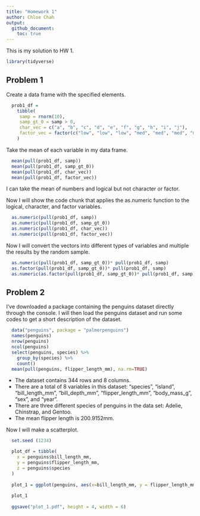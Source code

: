 ```yaml
---
title: "Homework 1"
author: Chloe Chah
output: 
  github_document:
    toc: true
---
```


This is my solution to HW 1. 

```r
library(tidyverse)
```


## Problem 1

Create a data frame with the specified elements. 

```r
  prob1_df =
    tibble(
     samp = rnorm(10),
     samp_gt_0 = samp > 0, 
     char_vec = c("a", "b", "c", "d", "e", "f", "g", "h", "i", "j"),
     factor_vec = factor(c("low", "low", "low", "med", "med", "med", "med",      "high", "high", "high"))
    )
```

Take the mean of each variable in my data frame. 

```r
  mean(pull(prob1_df, samp))
  mean(pull(prob1_df, samp_gt_0))
  mean(pull(prob1_df, char_vec))
  mean(pull(prob1_df, factor_vec))
```

I can take the mean of numbers and logical but not character or factor. 

Now I will show the code chunk that applies the as.numeric function to the logical, character, and factor variables.

```r
  as.numeric(pull(prob1_df, samp))
  as.numeric(pull(prob1_df, samp_gt_0))
  as.numeric(pull(prob1_df, char_vec))
  as.numeric(pull(prob1_df, factor_vec))
```

Now I will convert the vectors into different types of variables and multiple the results by the random sample. 

```r
  as.numeric(pull(prob1_df, samp_gt_0))* pull(prob1_df, samp)
  as.factor(pull(prob1_df, samp_gt_0))* pull(prob1_df, samp)
  as.numeric(as.factor(pull(prob1_df, samp_gt_0))* pull(prob1_df, samp))
```

## Problem 2

I've downloaded a package containing the penguins dataset directly through the console. I will then load the penguins dataset and run some codes to get a short description of the dataset. 

```r
  data("penguins", package = "palmerpenguins")
  names(penguins)
  nrow(penguins)
  ncol(penguins)
  select(penguins, species) %>%
    group_by(species) %>%
    count()
  mean(pull(penguins, flipper_length_mm), na.rm=TRUE)
```

* The dataset contains 344 rows and 8 columns.
* There are a total of 8 variables in this dataset: "species", "island", "bill_length_mm", "bill_depth_mm", "flipper_length_mm", "body_mass_g", "sex", and "year". 
* There are three different species of penguins in the data set: Adelie, Chinstrap, and Gentoo. 
* The mean flipper length is 200.9152mm. 

Now I will make a scatterplot. 

```r
  
  set.seed (1234)

  plot_df = tibble(
    x = penguins$bill_length_mm, 
    y = penguins$flipper_length_mm,
    z = penguins$species
  )
  
  plot_1 = ggplot(penguins, aes(x=bill_length_mm, y = flipper_length_mm, color = species)) + geom_point()
  
  plot_1
  
  ggsave("plot_1.pdf", height = 4, width = 6)
  
```



